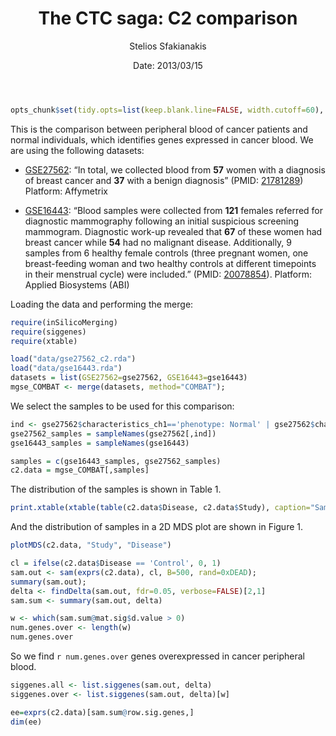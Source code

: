 % The CTC saga: C2 comparison
% Stelios Sfakianakis
% Date: 2013/03/15


```r
opts_chunk$set(tidy.opts=list(keep.blank.line=FALSE, width.cutoff=60), dpi=200, prompt=TRUE, comment=NA, warning=FALSE, upload.fun=imgur_upload)
```

This is the comparison between peripheral blood of cancer patients and normal individuals, which identifies genes expressed in cancer blood. We are using the following datasets:

- [GSE27562](http://www.ncbi.nlm.nih.gov/geo/query/acc.cgi?acc=GSE27562): "In total, we collected blood from **57** women with a diagnosis of breast cancer and **37** with a benign diagnosis"  (PMID: [21781289](http://www.ncbi.nlm.nih.gov/pubmed/21781289)) Platform: Affymetrix 

- [GSE16443](http://www.ncbi.nlm.nih.gov/geo/query/acc.cgi?acc=GSE16443): "Blood samples were collected from **121** females referred for diagnostic mammography following an initial suspicious screening mammogram. Diagnostic work-up revealed that **67** of these women had breast cancer while **54** had no malignant disease. Additionally, 9 samples from 6 healthy female controls (three pregnant women, one breast-feeding woman and two healthy controls at different timepoints in their menstrual cycle) were included." (PMID: [20078854](http://www.ncbi.nlm.nih.gov/pubmed/20078854)). Platform: Applied Biosystems (ABI) 


Loading the data and performing the merge:
```r
require(inSilicoMerging)
require(siggenes)
require(xtable)

load("data/gse27562_c2.rda")
load("data/gse16443.rda")
datasets = list(GSE27562=gse27562, GSE16443=gse16443)
mgse_COMBAT <- merge(datasets, method="COMBAT");
```


We select the samples to be used for this comparison:
```r
ind <- gse27562$characteristics_ch1=='phenotype: Normal' | gse27562$characteristics_ch1=='phenotype: Malignant' | gse27562$characteristics_ch1=='phenotype: Pre-Surgery (aka Malignant)'
gse27562_samples = sampleNames(gse27562[,ind])
gse16443_samples = sampleNames(gse16443)

samples = c(gse16443_samples, gse27562_samples)
c2.data = mgse_COMBAT[,samples]
```

The distribution of the samples is shown in Table 1.
```r
print.xtable(xtable(table(c2.data$Disease, c2.data$Study), caption="Sample distribution", label="tab:dist"), comment=FALSE)
```

And the distribution of samples in a 2D MDS plot are shown in Figure 1.

```r
plotMDS(c2.data, "Study", "Disease")
```

```r
cl = ifelse(c2.data$Disease == 'Control', 0, 1)
sam.out <- sam(exprs(c2.data), cl, B=500, rand=0xDEAD);
summary(sam.out);
delta <- findDelta(sam.out, fdr=0.05, verbose=FALSE)[2,1]
sam.sum <- summary(sam.out, delta)

w <- which(sam.sum@mat.sig$d.value > 0)
num.genes.over <- length(w)
num.genes.over
```

So we find `r num.genes.over` genes overexpressed in cancer peripheral blood.

```r
siggenes.all <- list.siggenes(sam.out, delta)
siggenes.over <- list.siggenes(sam.out, delta)[w]

ee=exprs(c2.data)[sam.sum@row.sig.genes,]
dim(ee)
```

